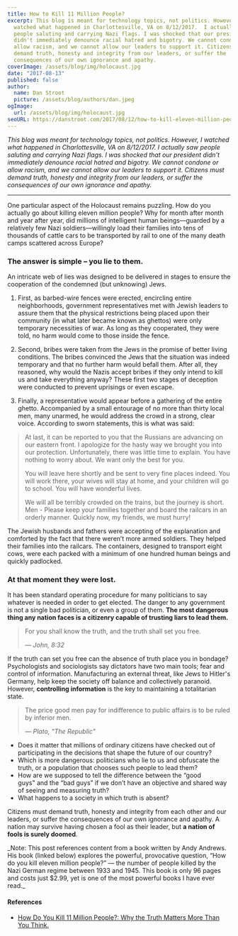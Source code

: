```yaml
---
title: How to Kill 11 Million People?
excerpt: This blog is meant for technology topics, not politics. However, I
  watched what happened in Charlottesville, VA on 8/12/2017.  I actually saw
  people saluting and carrying Nazi flags. I was shocked that our president
  didn't immediately denounce racial hatred and bigotry. We cannot condone or
  allow racism, and we cannot allow our leaders to support it. Citizens must
  demand truth, honesty and integrity from our leaders, or suffer the
  consequences of our own ignorance and apathy.
coverImage: /assets/blog/img/holocaust.jpg
date: "2017-08-13"
published: false
author:
  name: Dan Stroot
  picture: /assets/blog/authors/dan.jpeg
ogImage:
  url: /assets/blog/img/holocaust.jpg
seoURL: https://danstroot.com/2017/08/12/how-to-kill-eleven-million-people/
---
```


_This blog was meant for technology topics, not politics. However, I watched what happened in Charlottesville, VA on 8/12/2017. I actually saw people saluting and carrying Nazi flags. I was shocked that our president didn't immediately denounce racial hatred and bigotry. We cannot condone or allow racism, and we cannot allow our leaders to support it. Citizens must demand truth, honesty and integrity from our leaders, or suffer the consequences of our own ignorance and apathy._

---

One particular aspect of the Holocaust remains puzzling. How do you actually go about killing eleven million people? Why for month after month and year after year, did millions of intelligent human beings—guarded by a relatively few Nazi soldiers—willingly load their families into tens of thousands of cattle cars to be transported by rail to one of the many death camps scattered across Europe?

### The answer is simple – **you lie to them**.

An intricate web of lies was designed to be delivered in stages to ensure the cooperation of the condemned (but unknowing) Jews.

1. First, as barbed-wire fences were erected, encircling entire neighborhoods, government representatives met with Jewish leaders to assure them that the physical restrictions being placed upon their community (in what later became known as ghettos) were only temporary necessities of war. As long as they cooperated, they were told, no harm would come to those inside the fence.

2. Second, bribes were taken from the Jews in the promise of better living conditions. The bribes convinced the Jews that the situation was indeed temporary and that no further harm would befall them. After all, they reasoned, why would the Nazis accept bribes if they only intend to kill us and take everything anyway? These first two stages of deception were conducted to prevent uprisings or even escape.

3. Finally, a representative would appear before a gathering of the entire ghetto. Accompanied by a small entourage of no more than thirty local men, many unarmed, he would address the crowd in a strong, clear voice. According to sworn statements, this is what was said:

> At last, it can be reported to you that the Russians are advancing on our eastern front. I apologize for the hasty way we brought you into our protection. Unfortunately, there was little time to explain. You have nothing to worry about. We want only the best for you.
>
> You will leave here shortly and be sent to very fine places indeed. You will work there, your wives will stay at home, and your children will go to school. You will have wonderful lives.
>
> We will all be terribly crowded on the trains, but the journey is short. Men - Please keep your families together and board the railcars in an orderly manner. Quickly now, my friends, we must hurry!

The Jewish husbands and fathers were accepting of the explanation and comforted by the fact that there weren’t more armed soldiers. They helped their families into the railcars. The containers, designed to transport eight cows, were each packed with a minimum of one hundred human beings and quickly padlocked.

### At that moment they were lost.

It has been standard operating procedure for many politicians to say whatever is needed in order to get elected. The danger to any government is not a single bad politician, or even a group of them. **The most dangerous thing any nation faces is a citizenry capable of trusting liars to lead them.**

> For you shall know the truth, and the truth shall set you free.
>
> <cite>&mdash; John, 8:32</cite>

If the truth can set you free can the absence of truth place you in bondage? Psychologists and sociologists say dictators have two main tools; fear and control of information. Manufacturing an external threat, like Jews to Hitler's Germany, help keep the society off balance and collectively paranoid. However, **controlling information** is the key to maintaining a totalitarian state.

> The price good men pay for indifference to public affairs is to be ruled by inferior men.
>
> <cite>&mdash; Plato, "The Republic"</cite>

- Does it matter that millions of ordinary citizens have checked out of participating in the decisions that shape the future of our country?
- Which is more dangerous: politicians who lie to us and obfuscate the truth, or a population that chooses such people to lead them?
- How are we supposed to tell the difference between the “good guys" and the “bad guys” if we don’t have an objective and shared way of seeing and measuring truth?
- What happens to a society in which truth is absent?

Citizens must demand truth, honesty and integrity from each other and our leaders, or suffer the consequences of our own ignorance and apathy. A nation may survive having chosen a fool as their leader, but **a nation of fools is surely doomed**.

<span class="small">
  _Note: This post references content from a book written by Andy Andrews. His
  book (linked below) explores the powerful, provocative question, “How do you
  kill eleven million people?” — the number of people killed by the Nazi German
  regime between 1933 and 1945. This book is only 96 pages and costs just $2.99,
  yet is one of the most powerful books I have ever read._
</span>

#### References

- [How Do You Kill 11 Million People?: Why the Truth Matters More Than You Think.](https://www.amazon.com/dp/B005ENBA3E/ref=dp-kindle-redirect?_encoding=UTF8&btkr=1)
